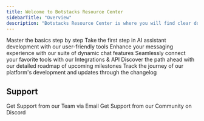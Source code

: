 ```yaml
---
title: Welcome to Botstacks Resource Center
sidebarTitle: "Overview"
description: "Botstacks Resource Center is where you will find clear documentation on features and setup guides and more."
---
```



<CardGroup cols={2}>

  <Card title="Learn the Basics" icon="sparkles" href="basics">
    Master the basics step by step
  </Card>

  <Card title="Start building AI Assistants" icon="rocket" href="/build-first-assistant/create-botstack">
    Take the first step in AI assistant development with our user-friendly tools
  </Card>

  <Card title="Chat Features" icon="comments" href="/sdk-reference">
    Enhance your messaging experience with our suite of dynamic chat features
  </Card>

  <Card title="Integrations & API" icon="gear" href="/api-reference">
    Seamlessly connect your favorite tools with our Integrations & API
  </Card>

  <Card title="Roadmap" icon="compass" href="/miscellaneous/roadmap">
    Discover the path ahead with our detailed roadmap of upcoming milestones
  </Card>

  <Card title="Changelog" icon="clock" href="/miscellaneous/changelog">
    Track the journey of our platform's development and updates through the changelog
  </Card>

</CardGroup>


## Support

<CardGroup cols={2}>

  <Card title="Email" icon="envelope" href="mailto:Support@Botstacks.ai">
    Get Support from our Team via Email
  </Card>

  <Card title="Community" icon="discord" href="https://discord.gg/eXV43sfDkb">
    Get Support from our Community on Discord
  </Card>

</CardGroup>

